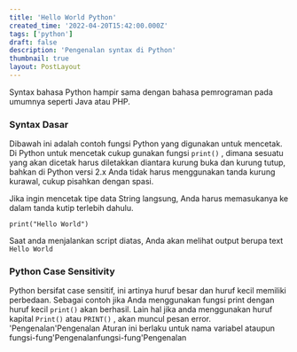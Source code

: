 ```yaml
---
title: 'Hello World Python'
created_time: '2022-04-20T15:42:00.000Z'
tags: ['python']
draft: false
description: 'Pengenalan syntax di Python'
thumbnail: true
layout: PostLayout
---
```


Syntax bahasa Python hampir sama dengan bahasa pemrograman pada umumnya seperti Java atau PHP.

### Syntax Dasar

Dibawah ini adalah contoh fungsi Python yang digunakan untuk mencetak. Di Python untuk mencetak cukup gunakan fungsi `print()` , dimana sesuatu yang akan dicetak harus diletakkan diantara kurung buka dan kurung tutup, bahkan di Python versi 2.x Anda tidak harus menggunakan tanda kurung kurawal, cukup pisahkan dengan spasi.

Jika ingin mencetak tipe data String langsung, Anda harus memasukanya ke dalam tanda kutip terlebih dahulu.

```
print("Hello World")
```

Saat anda menjalankan script diatas, Anda akan melihat output berupa text `Hello World`

### Python Case Sensitivity

Python bersifat case sensitif, ini artinya huruf besar dan huruf kecil memiliki perbedaan. Sebagai contoh jika Anda menggunakan fungsi print dengan huruf kecil `print()` akan berhasil. Lain hal jika anda menggunakan huruf kapital `Print()` atau `PRINT()` , akan muncul pesan error.
'Pengenalan'Pengenalan
Aturan ini berlaku untuk nama variabel ataupun fungsi-fung'Pengenalanfungsi-fung'Pengenalan
